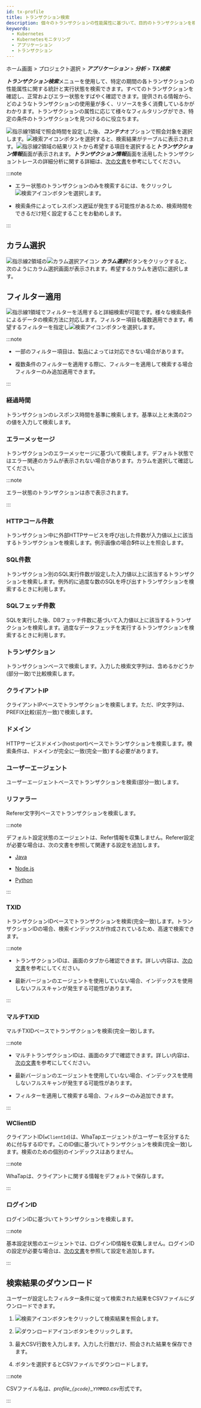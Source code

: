 ```yaml
---
id: tx-profile
title: トランザクション検索
description: 個々のトランザクションの性能属性に基づいて、目的のトランザクションを検索できます。
keywords:
  - Kubernetes
  - Kubernetesモニタリング
  - アプリケーション
  - トランザクション
---
```


ホーム画面 > プロジェクト選択 > ***アプリケーション*** > ***分析*** > ***TX検索***

***トランザクション検索***メニューを使用して、特定の期間の各トランザクションの性能属性に関する統計と実行状態を検索できます。すべてのトランザクションを確認し、正常およびエラー状態をすばやく確認できます。提供される情報から、どのようなトランザクションの使用量が多く、リソースを多く消費しているかがわかります。トランザクションの属性に応じて様々なフィルタリングができ、特定の条件のトランザクションを見つけるのに役立ちます。

<ImgLang img='k8s-analysis-tx-profile.png' desc='Transaction Search' />

![指示線1](/img/number-01.png)領域で照会時間を設定した後、***コンテナ***オプションで照会対象を選択します。![検索アイコン](/img/ico-btn-search.png)ボタンを選択すると、検索結果がテーブルに表示されます。![指示線2](/img/number-02.png)領域の結果リストから希望する項目を選択すると***トランザクション情報***画面が表示されます。***トランザクション情報***画面を活用したトランザクショントレースの詳細分析に関する詳細は、[次の文書](../java/trs-profile#transaction-info)を参考にしてください。

:::note

- エラー状態のトランザクションのみを検索するには、<Cmdname sid="show_only_error" className="uitext" />をクリックし![検索アイコン](/img/ico-btn-search.png)ボタンを選択します。

- 検索条件によってレスポンス遅延が発生する可能性があるため、検索時間をできるだけ短く設定することをお勧めします。

:::

## カラム選択

![指示線2](/img/number-02.png)領域の![カラム選択アイコン](/img/ico-column-set.svg) ***カラム選択***ボタンをクリックすると、次のようにカラム選択画面が表示されます。希望するカラムを適切に選択します。

<ImgLang img='k8s-tx-profile-clm.png' desc='カラム選択' />

## フィルター適用

![指示線1](/img/number-01.png)領域でフィルターを活用すると詳細検索が可能です。様々な検索条件によるデータの検索方法に対応します。フィルター項目も複数適用できます。希望するフィルターを指定し![検索アイコン](/img/ico-btn-search.png)ボタンを選択します。

:::note

- 一部のフィルター項目は、製品によっては対応できない場合があります。

- 複数条件のフィルターを適用する際に、<Cmdname sid="TTL06107" className="uitext" />フィルターを適用して検索する場合<Cmdname sid="TTL06111" className="uitext" />フィルターのみ追加適用できます。

:::

### 経過時間

<ImgLang img='k8s-analysis-tx-profile-el.png' desc='経過時間' />

トランザクションのレスポンス時間を基準に検索します。基準以上と未満の2つの値を入力して検索します。

### エラーメッセージ

<ImgLang img='k8s-analysis-tx-profile-err.png' desc='エラーメッセージ' />

トランザクションのエラーメッセージに基づいて検索します。デフォルト状態ではエラー関連のカラムが表示されない場合があります。カラムを選択して確認してください。 

:::note 

エラー状態のトランザクションは赤で表示されます。

:::

### HTTPコール件数

<ImgLang img='k8s-analysis-tx-profile-httpc.png' desc='HTTPコール件数' />

トランザクション中に外部HTTPサービスを呼び出した件数が入力値以上に該当するトランザクションを検索します。例示画像の場合***5***件以上を照会します。

### SQL件数

<ImgLang img='k8s-analysis-tx-profile-sqlcount.png' desc='SQL件数' />

トランザクション別のSQL実行件数が設定した入力値以上に該当するトランザクションを検索します。例外的に過度な数のSQLを呼び出すトランザクションを検索するときに利用します。

### SQLフェッチ件数

<ImgLang img='k8s-analysis-tx-profile-sqlfetchcount.png' desc='SQLフェッチ数' />

SQLを実行した後、DBフェッチ件数に基づいて入力値以上に該当するトランザクションを検索します。過度なデータフェッチを実行するトランザクションを検索するときに利用します。

### トランザクション

<ImgLang img='k8s-analysis-tx-profile-tx.png' desc='URL' />

トランザクションベースで検索します。入力した検索文字列は、含めるかどうか(部分一致)で比較検索します。

### クライアントIP

<ImgLang img='k8s-analysis-tx-profile-cl-ip.png' desc='IP' />

クライアントIPベースでトランザクションを検索します。ただ、IP文字列は、PREFIX比較(前方一致)で検索します。

### ドメイン

<ImgLang img='k8s-analysis-tx-profile-dm.png' desc='ドメイン' />

HTTPサービスドメイン(host:port)ベースでトランザクションを検索します。検索条件は、ドメインが完全に一致(完全一致)する必要があります。

### ユーザーエージェント

<ImgLang img='k8s-analysis-tx-profile-user-agent.png' desc='ユーザーエージェント' />

ユーザーエージェントベースでトランザクションを検索(部分一致)します。 

### リファラー

Referer文字列ベースでトランザクションを検索します。

:::note

デフォルト設定状態のエージェントは、Refer情報を収集しません。Referer設定が必要な場合は、次の文書を参照して関連する設定を追加します。

- [Java](../java/analysis-apm-trs#stat-referer)

- [Node.js](../nodejs/analysis-apm-trs#stat-referer)

- [Python](../python/analysis-apm-trs#stat-referer)

:::

### TXID

<ImgLang img='k8s-analysis-tx-profile-tx-id.png' desc='TXID' />

トランザクションIDベースでトランザクションを検索(完全一致)します。トランザクションIDの場合、検索インデックスが作成されているため、高速で検索できます。

:::note

- トランザクションIDは、<Cmdname sid="TTL06527" className="uitext" />画面の<Cmdname sid="TTL06125" className="uitext" />タブから確認できます。詳しい内容は、[次の文書](../java/trs-profile#anlaysis-trace-record-summary)を参考にしてください。

- 最新バージョンのエージェントを使用していない場合、インデックスを使用しないフルスキャンが発生する可能性があります。

:::

### マルチTXID

<ImgLang img='k8s-analysis-tx-profile-mtxid.png' desc='マルチTX ID' />

マルチTXIDベースでトランザクションを検索(完全一致)します。

:::note

- マルチトランザクションIDは、<Cmdname sid="TTL06527" className="uitext" />画面の<Cmdname sid="TTL06125" className="uitext" />タブで確認できます。詳しい内容は、[次の文書](../java/trs-multi-trace#trace-multi-tx)を参考にしてください。

- 最新バージョンのエージェントを使用していない場合、インデックスを使用しないフルスキャンが発生する可能性があります。

- <Cmdname sid="TTL06107" className="uitext" />フィルターを適用して検索する場合、<Cmdname sid="TTL06111" className="uitext" />フィルターのみ追加できます。

:::

### WClientID

<ImgLang img='k8s-analysis-tx-profile-wcl.png' desc='クライアントID' />

クライアントID(`wClientId`)は、WhaTapエージェントがユーザーを区分するために付与するIDです。このID値に基づいてトランザクションを検索(完全一致)します。検索のための個別のインデックスはありません。

:::note

WhaTapは、クライアントに関する情報をデフォルトで保存します。

:::

### ログインID

ログインIDに基づいてトランザクションを検索します。

:::note

基本設定状態のエージェントでは、ログインID情報を収集しません。ログインIDの設定が必要な場合は、[次の文書](../java/script-plugin#common-plugin)を参照して設定を追加します。

:::

## 検索結果のダウンロード

ユーザーが設定したフィルター条件に従って検索された結果をCSVファイルにダウンロードできます。 

1. ![検索アイコン](/img/ico-btn-search.png)ボタンをクリックして検索結果を照会します。

2. ![ダウンロードアイコン](/img/ic-csv-download-ms.svg)ボタンをクリックします。

3. 最大CSV行数を入力します。入力した行数だけ、照会された結果を保存できます。

4. <Cmdname sid="download" className="uitext" />ボタンを選択するとCSVファイルでダウンロードします。

:::note

CSVファイル名は、*profile\_`{pcode}`\_`YYMMDD`.csv*形式です。

:::
